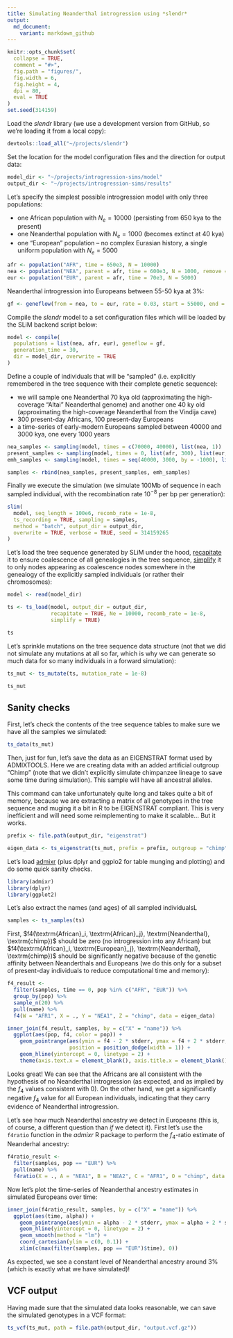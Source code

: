```yaml
---
title: Simulating Neanderthal introgression using *slendr*
output:
  md_document:
    variant: markdown_github
---
```


```r
knitr::opts_chunk$set(
  collapse = TRUE,
  comment = "#>",
  fig.path = "figures/",
  fig.width = 6,
  fig.height = 4,
  dpi = 80,
  eval = TRUE
)
set.seed(314159)
```

Load the *slendr* library (we use a development version from GitHub, so we're loading it from a local copy):

```r
devtools::load_all("~/projects/slendr")
```

Set the location for the model configuration files and the direction for output data:

```r
model_dir <- "~/projects/introgression-sims/model"
output_dir <- "~/projects/introgression-sims/results"
```

Let's specify the simplest possible introgression model with only three populations:

- one African population with $N_e = 10000$ (persisting from 650 kya to the present)
- one Neanderthal population with $N_e = 1000$ (becomes extinct at 40 kya)
- one "European" population -- no complex Eurasian history, a single uniform population with $N_e = 5000$

```r
afr <- population("AFR", time = 650e3, N = 10000)
nea <- population("NEA", parent = afr, time = 600e3, N = 1000, remove = 40e3)
eur <- population("EUR", parent = afr, time = 70e3, N = 5000)
```

Neanderthal introgression into Europeans between 55-50 kya at 3%:

```r
gf <- geneflow(from = nea, to = eur, rate = 0.03, start = 55000, end = 50000)
```

Compile the *slendr* model to a set configuration files which will be loaded by the SLiM backend script below:

```r
model <- compile(
  populations = list(nea, afr, eur), geneflow = gf,
  generation_time = 30,
  dir = model_dir, overwrite = TRUE
)
```

Define a couple of individuals that will be "sampled" (i.e. explicitly remembered in the tree sequence with their complete genetic sequence):

- we will sample one Neanderthal 70 kya old (approximating the high-coverage "Altai" Neanderthal genome) and another one 40 ky old (approximating the high-coverage Neanderthal from the Vindija cave)
- 300 present-day Africans, 100 present-day Europeans
- a time-series of early-modern Europeans sampled between 40000 and 3000 kya, one every 1000 years

```r
nea_samples <- sampling(model, times = c(70000, 40000), list(nea, 1))
present_samples <- sampling(model, times = 0, list(afr, 300), list(eur, 100))
emh_samples <- sampling(model, times = seq(40000, 3000, by = -1000), list(eur, 1))

samples <- rbind(nea_samples, present_samples, emh_samples)
```

Finally we execute the simulation (we simulate 100Mb of sequence in each sampled individual, with the recombination rate $10^{-8}$ per bp per generation):

```r
slim(
  model, seq_length = 100e6, recomb_rate = 1e-8,
  ts_recording = TRUE, sampling = samples,
  method = "batch", output_dir = output_dir,
  overwrite = TRUE, verbose = TRUE, seed = 314159265
)
```

Let's load the tree sequence generated by SLiM under the hood, [recapitate](https://pyslim.readthedocs.io/en/latest/tutorial.html#recapitation) it to ensure coalescence of all genealogies in the tree sequence, [simplify](https://pyslim.readthedocs.io/en/latest/tutorial.html#simplification) it to only nodes appearing as coalescence nodes somewhere in the genealogy of the explicitly sampled individuals (or rather their chromosomes):

```r
model <- read(model_dir)
```

```r
ts <- ts_load(model, output_dir = output_dir,
              recapitate = TRUE, Ne = 10000, recomb_rate = 1e-8,
              simplify = TRUE)

ts
```

Let's sprinkle mutations on the tree sequence data structure (not that we did not simulate any mutations at all so far, which is why we can generate so much data for so many individuals in a forward simulation):

```r
ts_mut <- ts_mutate(ts, mutation_rate = 1e-8)

ts_mut
```


## Sanity checks

First, let's check the contents of the tree sequence tables to make sure we have all the samples we simulated:

```r
ts_data(ts_mut)
```

Then, just for fun, let's save the data as an EIGENSTRAT format used by ADMIXTOOLS. Here we are creating data with an added artificial outgroup "Chimp" (note that we didn't explicitly simulate chimpanzee lineage to save some time during simulation). This sample will have all ancestral alleles.

This command can take unfortunately quite long and takes quite a bit of memory, because we are extracting a matrix of all genotypes in the tree sequence and muging it a bit in R to be EIGENSTRAT compliant. This is very inefficient and will need some reimplementing to make it scalable... But it works.

```r
prefix <- file.path(output_dir, "eigenstrat")

eigen_data <- ts_eigenstrat(ts_mut, prefix = prefix, outgroup = "chimp")
```


Let's load [admixr](https://bodkan.net/admixr) (plus dplyr and ggplo2 for table munging and plotting) and do some quick sanity checks.

```r
library(admixr)
library(dplyr)
library(ggplot2)
```

Let's also extract the names (and ages) of all sampled individualsL

```r
samples <- ts_samples(ts)
```

First, $f4(\textrm{African}_i, \textrm{African}_j}, \textrm{Neanderthal}, \textrm{chimp})$ should be zero (no introgression into any African) but $f4(\textrm{African}_i, \textrm{European}_j}, \textrm{Neanderthal}, \textrm{chimp})$ should be significantly negative because of the genetic affinity between Neanderthals and Europeans (we do this only for a subset of present-day individuals to reduce computational time and memory):

```r
f4_result <-
  filter(samples, time == 0, pop %in% c("AFR", "EUR")) %>%
  group_by(pop) %>%
  sample_n(20) %>%
  pull(name) %>%
  f4(W = "AFR1", X = ., Y = "NEA1", Z = "chimp", data = eigen_data)
```

```r
inner_join(f4_result, samples, by = c("X" = "name")) %>%
  ggplot(aes(pop, f4, color = pop)) +
    geom_pointrange(aes(ymin = f4 - 2 * stderr, ymax = f4 + 2 * stderr, group = X),
                    position = position_dodge(width = 1)) +
    geom_hline(yintercept = 0, linetype = 2) +
    theme(axis.text.x = element_blank(), axis.title.x = element_blank())
```

Looks great! We can see that the Africans are all consistent with the hypothesis of no Neanderthal introgression (as expected, and as implied by the $f_4$ values consistent with 0). On the other hand, we get a significantly negative $f_4$ value for all European individuals, indicating that they carry evidence of Neanderthal introgression.

Let's see how much Neanderthal ancestry we detect in Europeans (this is, of course, a different question than *if* we detect it). First let's use the `f4ratio` function in the *admixr* R package to perform the $f_4$-ratio estimate of Neanderhal ancestry:

```r
f4ratio_result <-
  filter(samples, pop == "EUR") %>%
  pull(name) %>%
  f4ratio(X = ., A = "NEA1", B = "NEA2", C = "AFR1", O = "chimp", data = eigen_data)
```

Now let's plot the time-series of Neanderthal ancestry estimates in simulated Europeans over time:

```r
inner_join(f4ratio_result, samples, by = c("X" = "name")) %>%
  ggplot(aes(time, alpha)) +
    geom_pointrange(aes(ymin = alpha - 2 * stderr, ymax = alpha + 2 * stderr)) +
    geom_hline(yintercept = 0, linetype = 2) +
    geom_smooth(method = "lm") +
    coord_cartesian(ylim = c(0, 0.1)) +
    xlim(c(max(filter(samples, pop == "EUR")$time), 0))
```

As expected, we see a constant level of Neanderthal ancestry around 3% (which is exactly what we have simulated)!

## VCF output

Having made sure that the simulated data looks reasonable, we can save the simulated genotypes in a VCF format:

```r
ts_vcf(ts_mut, path = file.path(output_dir, "output.vcf.gz"))
```

